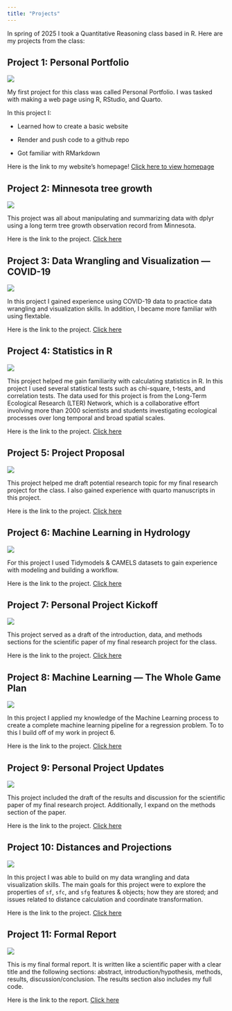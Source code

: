 ```yaml
---
title: "Projects"
---
```


In spring of 2025 I took a Quantitative Reasoning class based in R. Here are my projects from the class:

## Project 1: Personal Portfolio

![](images/webpage.png)

My first project for this class was called Personal Portfolio. I was tasked with making a web page using R, RStudio, and Quarto.

In this project I:

-   Learned how to create a basic website

-   Render and push code to a github repo

-   Got familiar with RMarkdown

Here is the link to my website's homepage! [Click here to view homepage](index.html)

## Project 2: Minnesota tree growth

![](images/tree.png)

This project was all about manipulating and summarizing data with dplyr using a long term tree growth observation record from Minnesota.

Here is the link to the project. [Click here](https://avery-eastman.github.io/Lab_2_tree_growth_data/)

## Project 3: Data Wrangling and Visualization — COVID-19

![](images/death_toll.png)

In this project I gained experience using COVID-19 data to practice data wrangling and visualization skills. In addition, I became more familiar with using flextable.

Here is the link to the project. [Click here](https://avery-eastman.github.io/csu-ess-lab3/)

## Project 4: **Statistics in R**

![](images/carapace_width.png)

This project helped me gain familiarity with calculating statistics in R. In this project I used several statistical tests such as chi-square, t-tests, and correlation tests. The data used for this project is from the Long-Term Ecological Research (LTER) Network, which is a collaborative effort involving more than 2000 scientists and students investigating ecological processes over long temporal and broad spatial scales.

Here is the link to the project. [Click here](https://avery-eastman.github.io/csu-ess-lab4/)

## Project 5: Project Proposal

![](images/project.png)

This project helped me draft potential research topic for my final research project for the class. I also gained experience with quarto manuscripts in this project.

Here is the link to the project. [Click here](https://avery-eastman.github.io/Final-Project-Proposals/)

## Project 6: **Machine Learning in Hydrology**

![](images/low_perc_and_gvf.png)

For this project I used Tidymodels & CAMELS datasets to gain experience with modeling and building a workflow.

Here is the link to the project. [Click here](https://avery-eastman.github.io/csu-ess-lab6/)

## Project 7: Personal Project Kickoff

![](images/project.png)

This project served as a draft of the introduction, data, and methods sections for the scientific paper of my final research project for the class.

Here is the link to the project. [Click here](https://avery-eastman.github.io/csu-ess-lab7/)

## Project 8: **Machine Learning — The Whole Game Plan**

![](images/final_plot.png)

In this project I applied my knowledge of the Machine Learning process to create a complete machine learning pipeline for a regression problem. To to this I build off of my work in project 6.

Here is the link to the project. [Click here](https://avery-eastman.github.io/lab-8-csu/)

## Project 9: Personal **Project Updates**

![](images/log_visualization.png)

This project included the draft of the results and discussion for the scientific paper of my final research project. Additionally, I expand on the methods section of the paper.

Here is the link to the project. [Click here](https://avery-eastman.github.io/css-ess-lab9/)

## Project 10: **Distances and Projections**

![](images/cities_close.png)

In this project I was able to build on my data wrangling and data visualization skills. The main goals for this project were to explore the properties of `sf`, `sfc`, and `sfg` features & objects; how they are stored; and issues related to distance calculation and coordinate transformation.

Here is the link to the project. [Click here](https://avery-eastman.github.io/lab-10-csu/)

## Project 11: Formal Report

![](images/final_model_fit.png)

This is my final formal report. It is written like a scientific paper with a clear title and the following sections: abstract, introduction/hypothesis, methods, results, discussion/conclusion. The results section also includes my full code.

Here is the link to the report. [Click here](https://avery-eastman.github.io/Final-Project-manuscript/)
